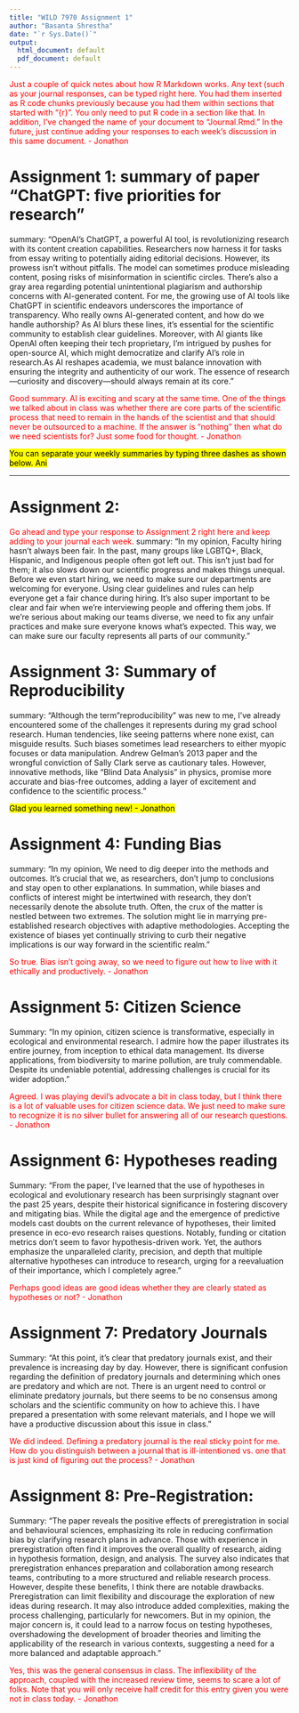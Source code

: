 ---
title: "WILD 7970 Assignment 1"
author: "Basanta Shrestha"
date: "`r Sys.Date()`"
output:
  html_document: default
  pdf_document: default
---

<span style="color:red">Just a couple of quick notes about how R Markdown works. Any text (such as your journal responses, can be typed right here. You had them inserted as R code chunks previously because you had them within sections that started with "{r}". You only need to put R code in a section like that. In addition, I've changed the name of your document to "Journal.Rmd." In the future, just continue adding your responses to each week's discussion in this same document. - Jonathon</span>


# Assignment 1: summary of paper "ChatGPT: five priorities for research"

summary: "OpenAI's ChatGPT, a powerful AI tool, is revolutionizing research with its content creation capabilities. Researchers now harness it for tasks from essay writing to potentially aiding editorial decisions. However, its prowess isn't without pitfalls. The model can sometimes produce misleading content, posing risks of misinformation in scientific circles. There's also a gray area regarding potential unintentional plagiarism and authorship concerns with AI-generated content. For me, the growing use of AI tools like ChatGPT in scientific endeavors underscores the importance of transparency. Who really owns AI-generated content, and how do we handle authorship? As AI blurs these lines, it's essential for the scientific community to establish clear guidelines. Moreover, with AI giants like OpenAI often keeping their tech proprietary, I'm intrigued by pushes for open-source AI, which might democratize and clarify AI's role in research.As AI reshapes academia, we must balance innovation with ensuring the integrity and authenticity of our work. The essence of research—curiosity and discovery—should always remain at its core."

<span style="color:red">Good summary. AI is exciting and scary at the same time. One of the things we talked about in class was whether there are core parts of the scientific process that need to remain in the hands of the scientist and that should never be outsourced to a machine. If the answer is "nothing" then what do we need scientists for? Just some food for thought. - Jonathon</span>

<mark> You can separate your weekly summaries by typing three dashes as shown below. Ani

---


# Assignment 2:

<span style="color:red">Go ahead and type your response to Assignment 2 right here and keep adding to your journal each week.</span>
summary: "In my opinion, Faculty hiring hasn't always been fair. In the past, many groups like LGBTQ+, Black, Hispanic, and Indigenous people often got left out. This isn't just bad for them; it also slows down our scientific progress and makes things unequal. Before we even start hiring, we need to make sure our departments are welcoming for everyone. Using clear guidelines and rules can help everyone get a fair chance during hiring. It's also super important to be clear and fair when we're interviewing people and offering them jobs. If we're serious about making our teams diverse, we need to fix any unfair practices and make sure everyone knows what's expected. This way, we can make sure our faculty represents all parts of our community."

# Assignment 3: Summary of Reproducibility

summary: "Although the term "reproducibility" was new to me, I've already encountered some of the challenges it represents during my grad school research. Human tendencies, like seeing patterns where none exist, can misguide results. Such biases sometimes lead researchers to either myopic focuses or data manipulation. Andrew Gelman's 2013 paper and the wrongful conviction of Sally Clark serve as cautionary tales. However, innovative methods, like "Blind Data Analysis" in physics, promise more accurate and bias-free outcomes, adding a layer of excitement and confidence to the scientific process."

<mark> Glad you learned something new! - Jonathon

# Assignment 4: Funding Bias
summary: "In my opinion, We need to dig deeper into the methods and outcomes. It's crucial that we, as researchers, don't jump to conclusions and stay open to other explanations. In summation, while biases and conflicts of interest might be intertwined with research, they don't necessarily denote the absolute truth. Often, the crux of the matter is nestled between two extremes. The solution might lie in marrying pre-established research objectives with adaptive methodologies. Accepting the existence of biases yet continually striving to curb their negative implications is our way forward in the scientific realm."

<span style="color:red">So true. Bias isn't going away, so we need to figure out how to live with it ethically and productively. - Jonathon</span>

# Assignment 5: Citizen Science
Summary: "In my opinion, citizen science is transformative, especially in ecological and environmental research. I admire how the paper illustrates its entire journey, from inception to ethical data management. Its diverse applications, from biodiversity to marine pollution, are truly commendable. Despite its undeniable potential, addressing challenges is crucial for its wider adoption."

<span style="color:red">Agreed. I was playing devil's advocate a bit in class today, but I think there is a lot of valuable uses for citizen science data. We just need to make sure to recognize it is no silver bullet for answering all of our research questions. - Jonathon</span>

# Assignment 6: Hypotheses reading
Summary: "From the paper, I've learned that the use of hypotheses in ecological and evolutionary research has been surprisingly stagnant over the past 25 years, despite their historical significance in fostering discovery and mitigating bias. While the digital age and the emergence of predictive models cast doubts on the current relevance of hypotheses, their limited presence in eco-evo research raises questions. Notably, funding or citation metrics don't seem to favor hypothesis-driven work. Yet, the authors emphasize the unparalleled clarity, precision, and depth that multiple alternative hypotheses can introduce to research, urging for a reevaluation of their importance, which I completely agree."

<span style="color:red">Perhaps good ideas are good ideas whether they are clearly stated as hypotheses or not? - Jonathon</span>

# Assignment 7: Predatory Journals
Summary: "At this point, it’s clear that predatory journals exist, and their prevalence is increasing day by day. However, there is significant confusion regarding the definition of predatory journals and determining which ones are predatory and which are not. There is an urgent need to control or eliminate predatory journals, but there seems to be no consensus among scholars and the scientific community on how to achieve this. I have prepared a presentation with some relevant materials, and I hope we will have a productive discussion about this issue in class."

<span style="color:red">We did indeed. Defining a predatory journal is the real sticky point for me. How do you distinguish between a journal that is ill-intentioned vs. one that is just kind of figuring out the process? - Jonathon</span>

# Assignment 8: Pre-Registration:
Summary: "The paper reveals the positive effects of preregistration in social and behavioural sciences, emphasizing its role in reducing confirmation bias by clarifying research plans in advance. Those with experience in preregistration often find it improves the overall quality of research, aiding in hypothesis formation, design, and analysis. The survey also indicates that preregistration enhances preparation and
collaboration among research teams, contributing to a more structured and reliable research process. However, despite these benefits, I think there are notable drawbacks. Preregistration can limit flexibility and
discourage the exploration of new ideas during research. It may also introduce added complexities, making the process challenging, particularly for newcomers. But in my opinion, the major concern is, it could lead to a narrow focus on testing hypotheses, overshadowing the development of broader theories and limiting the applicability of the research in various contexts, suggesting a need for a more balanced and adaptable approach."

<span style="color:red">Yes, this was the general consensus in class. The inflexibility of the approach, coupled with the increased review time, seems to scare a lot of folks. Note that you will only receive half credit for this entry given you were not in class today. - Jonathon</span>
